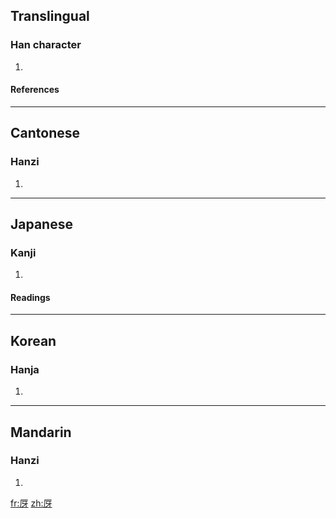 ==Translingual==
===Han character===
{{Han char|rn=27|rad=厂|as=04|sn=6|four=7124<sub>1</sub>|canj=一一女竹 (MMVH)}}
# {{defn|Han}}
====References====
{{Han ref|kx=0160.300|dkj=02907|dj=0367.160|hdz=10069.090|uh=538A|ud=21386|bh=C9C4|bd=51652}}
----
==Cantonese==
===Hanzi===
{{yue-hanzi|jyut=|y=a2}}
# {{defn|Cantonese}}
----
==Japanese==
===Kanji===
{{ja-kanji|grade=|rs=厂04}}
# {{defn|Japanese}} 
====Readings====
{{ja-readings|on=[[か]] (ka), [[げ]] (ge)|kun=[[くいちがう]] (kuichigau)}}
----
==Korean==
===Hanja===
{{ko-hanja|hangeul=아|rv=a|mr=a}}
# {{defn|Korean}}
----
==Mandarin==
===Hanzi===
{{cmn-hanzi|pin=[[yǎ]] ([[ya3]])|wg=ya<sup>3</sup>}}
# {{defn|Mandarin}}

[[fr:厊]]
[[zh:厊]]